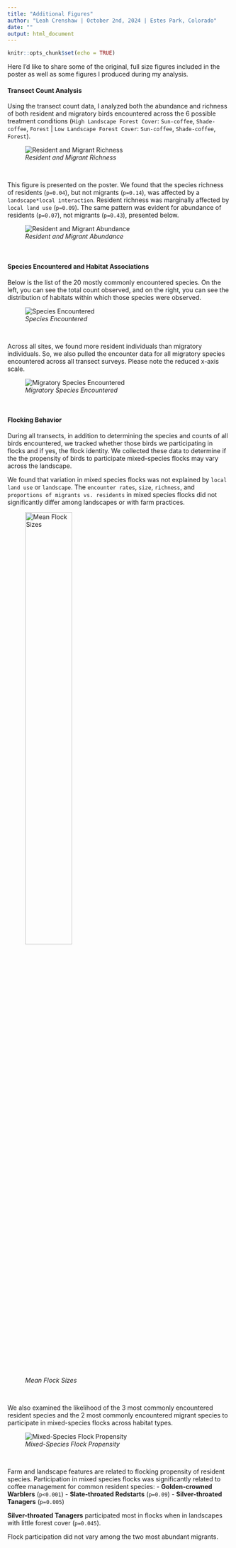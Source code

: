 ```yaml
---
title: "Additional Figures"
author: "Leah Crenshaw | October 2nd, 2024 | Estes Park, Colorado"
date: ""
output: html_document
---
```


```r
knitr::opts_chunk$set(echo = TRUE)
```

Here I'd like to share some of the original, full size figures included in the poster as well as some figures I produced during my analysis.


#### **Transect Count Analysis**

Using the transect count data, I analyzed both the abundance and richness of both resident and migratory birds encountered across the 6 possible treatment conditions (`High Landscape Forest Cover`: `Sun-coffee`, `Shade-coffee`, `Forest` | `Low Landscape Forest Cover`: `Sun-coffee`, `Shade-coffee`, `Forest`). 

![*Resident and Migrant Richness*](figures/RichnessPlot3.png)


<br>

This figure is presented on the poster. We found that the species richness of residents (`p=0.04`), but not migrants (`p=0.14`), was affected by a `landscape*local interaction`. Resident richness was marginally affected by `local land use` (`p=0.09`). The same pattern was evident for abundance of residents (`p=0.07`), not migrants (`p=0.43`), presented below.


![*Resident and Migrant Abundance*](figures/AbundancePlot3.png)

<br>

#### **Species Encountered and Habitat Associations**

Below is the list of the 20 mostly commonly encountered species. On the left, you can see the total count observed, and on the right, you can see the distribution of habitats within which those species were observed.

![*Species Encountered*](figures/SpeciesAllSummary.png)

<br>

Across all sites, we found more resident individuals than migratory individuals. So, we also pulled the encounter data for all migratory species encountered across all transect surveys. Please note the reduced x-axis scale. 

![*Migratory Species Encountered*](figures/SpeciesMigrantsSummary.png)


<br>

#### **Flocking Behavior**

During all transects, in addition to determining the species and counts of all birds encountered, we tracked whether those birds we participating in flocks and if yes, the flock identity. We collected these data to determine if the the propensity of birds to participate mixed-species flocks may vary across the landscape.

We found that variation in mixed species flocks was not explained by `local land use` or `landscape`. The `encounter rates`, `size`, `richness`, and `proportions of migrants vs. residents` in mixed species flocks did not significantly differ among landscapes or with farm practices. 

![*Mean Flock Sizes*](figures/FlockSizePlot2.png){width=50%}

<br>

We also examined the likelihood of the 3 most commonly encountered resident species and the 2 most commonly encountered migrant species to participate in mixed-species flocks across habitat types. 

![*Mixed-Species Flock Propensity*](figures/FlockingPlot.png)

<br>

Farm and landscape features are related to flocking propensity of resident species. Participation in mixed species flocks was significantly related to coffee management for common resident species: 
- **Golden-crowned Warblers** (`p<0.001`)
- **Slate-throated Redstarts** (`p=0.09`)
- **Silver-throated Tanagers** (`p=0.005`) 

**Silver-throated Tanagers** participated most in flocks when in landscapes with little forest cover (`p=0.045`). 

Flock participation did not vary among the two most abundant migrants.


